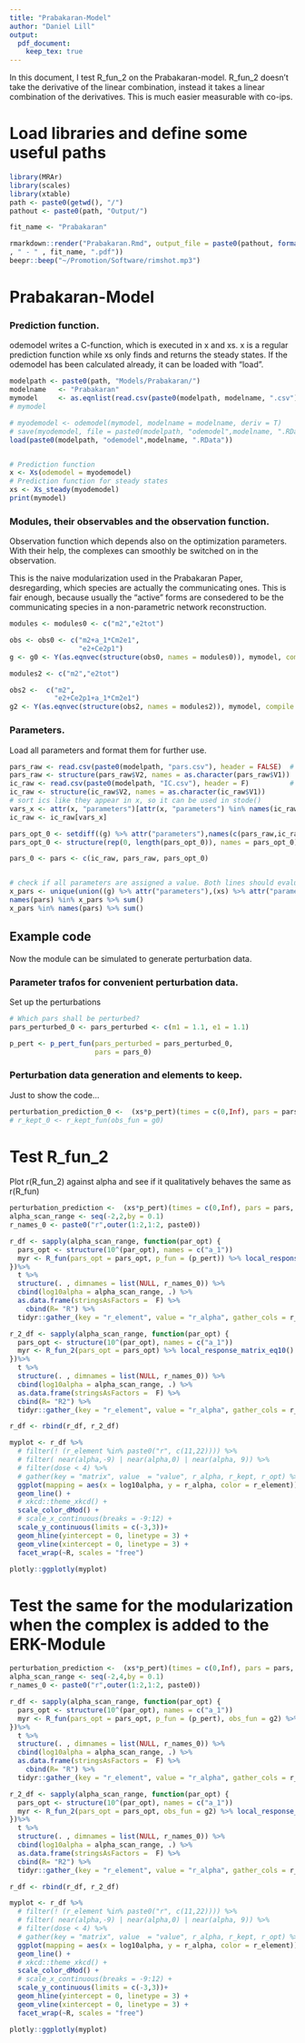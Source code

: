 ```yaml
---
title: "Prabakaran-Model"
author: "Daniel Lill"
output: 
  pdf_document:
    keep_tex: true
---
```



In this document, I test R_fun_2 on the Prabakaran-model.
R_fun_2 doesn't take the derivative of the linear combination, instead it takes a linear combination of the derivatives. This is much easier measurable with co-ips.



# Load libraries and define some useful paths

```r
library(MRAr)
library(scales)
library(xtable)
path <- paste0(getwd(), "/")
pathout <- paste0(path, "Output/")
```

```r
fit_name <- "Prabakaran"
```

```r

rmarkdown::render("Prabakaran.Rmd", output_file = paste0(pathout, format(Sys.time(), "%Y%m%d-%H%M")
, " - " , fit_name, ".pdf"))
beepr::beep("~/Promotion/Software/rimshot.mp3")
```

# Prabakaran-Model

### Prediction function.
odemodel writes a C-function, which is executed in x and xs.
x is a regular prediction function while xs only finds and returns the steady states.
If the odemodel has been calculated already, it can be loaded with "load".
```r
modelpath <- paste0(path, "Models/Prabakaran/")
modelname   <- "Prabakaran"
mymodel     <- as.eqnlist(read.csv(paste0(modelpath, modelname, ".csv")))
# mymodel

# myodemodel <- odemodel(mymodel, modelname = modelname, deriv = T)
# save(myodemodel, file = paste0(modelpath, "odemodel",modelname, ".RData"))
load(paste0(modelpath, "odemodel",modelname, ".RData"))


# Prediction function
x <- Xs(odemodel = myodemodel)
# Prediction function for steady states
xs <- Xs_steady(myodemodel)
print(mymodel)
```

### Modules, their observables and the observation function. {#modulesandobsfuns}
Observation function which depends also on the optimization parameters. With their help, the complexes can smoothly be switched on in the observation.

This is the naive modularization used in the Prabakaran Paper, desregarding, which species are actually the communicating ones. This is fair enough, because usually the "active" forms are consedered to be the communicating species in a non-parametric network reconstruction.
```r
modules <- modules0 <- c("m2","e2tot")

obs <- obs0 <- c("m2+a_1*Cm2e1",
                 "e2+Ce2p1")
g <- g0 <- Y(as.eqnvec(structure(obs0, names = modules0)), mymodel, compile = TRUE, modelname = "obsfn0", attach.input = FALSE)
```

```r
modules2 <- c("m2","e2tot")

obs2 <-  c("m2",
           "e2+Ce2p1+a_1*Cm2e1")
g2 <- Y(as.eqnvec(structure(obs2, names = modules2)), mymodel, compile = TRUE, modelname = "obsfn2", attach.input = FALSE)
```

### Parameters.
Load all parameters and format them for further use.
```r

pars_raw <- read.csv(paste0(modelpath, "pars.csv"), header = FALSE)  # dynamical parameters
pars_raw <- structure(pars_raw$V2, names = as.character(pars_raw$V1))
ic_raw <- read.csv(paste0(modelpath, "IC.csv"), header = F)          # initial conditions
ic_raw <- structure(ic_raw$V2, names = as.character(ic_raw$V1))
# sort ics like they appear in x, so it can be used in stode()
vars_x <- attr(x, "parameters")[attr(x, "parameters") %in% names(ic_raw)]
ic_raw <- ic_raw[vars_x]

pars_opt_0 <- setdiff((g) %>% attr("parameters"),names(c(pars_raw,ic_raw)))
pars_opt_0 <- structure(rep(0, length(pars_opt_0)), names = pars_opt_0)

pars_0 <- pars <- c(ic_raw, pars_raw, pars_opt_0)


# check if all parameters are assigned a value. Both lines should evaluate to the same number.
x_pars <- unique(union((g) %>% attr("parameters"),(xs) %>% attr("parameters")))
names(pars) %in% x_pars %>% sum()
x_pars %in% names(pars) %>% sum()

```


## Example code
Now the module can be simulated to generate perturbation data.

### Parameter trafos for convenient perturbation data.
Set up the perturbations
```r
# Which pars shall be perturbed?
pars_perturbed_0 <- pars_perturbed <- c(m1 = 1.1, e1 = 1.1)

p_pert <- p_pert_fun(pars_perturbed = pars_perturbed_0,
                     pars = pars_0)
```

### Perturbation data generation and elements to keep.
Just to show the code...
```r
perturbation_prediction_0 <-  (xs*p_pert)(times = c(0,Inf), pars = pars_0, deriv = F)
# r_kept_0 <- r_kept_fun(obs_fun = g0)

```



# Test R_fun_2
Plot r(R_fun_2) against alpha and see if it qualitatively behaves the same as r(R_fun)
```r
perturbation_prediction <-  (xs*p_pert)(times = c(0,Inf), pars = pars, deriv = F)
alpha_scan_range <- seq(-2,2,by = 0.1)
r_names_0 <- paste0("r",outer(1:2,1:2, paste0))

r_df <- sapply(alpha_scan_range, function(par_opt) {
  pars_opt <- structure(10^(par_opt), names = c("a_1"))
  myr <- R_fun(pars_opt = pars_opt, p_fun = (p_pert)) %>% local_response_matrix_eq10()
})%>%
  t %>%
  structure(. , dimnames = list(NULL, r_names_0)) %>%
  cbind(log10alpha = alpha_scan_range, .) %>%
  as.data.frame(stringsAsFactors =  F) %>%
    cbind(R= "R") %>% 
  tidyr::gather_(key = "r_element", value = "r_alpha", gather_cols = r_names_0)

r_2_df <- sapply(alpha_scan_range, function(par_opt) {
  pars_opt <- structure(10^(par_opt), names = c("a_1"))
  myr <- R_fun_2(pars_opt = pars_opt) %>% local_response_matrix_eq10()
})%>%
  t %>%
  structure(. , dimnames = list(NULL, r_names_0)) %>%
  cbind(log10alpha = alpha_scan_range, .) %>%
  as.data.frame(stringsAsFactors =  F) %>%
  cbind(R= "R2") %>% 
  tidyr::gather_(key = "r_element", value = "r_alpha", gather_cols = r_names_0)

r_df <- rbind(r_df, r_2_df)

myplot <- r_df %>%
  # filter(! (r_element %in% paste0("r", c(11,22)))) %>%
  # filter( near(alpha,-9) | near(alpha,0) | near(alpha, 9)) %>%
  # filter(dose < 4) %>%
  # gather(key = "matrix", value  = "value", r_alpha, r_kept, r_opt) %>%
  ggplot(mapping = aes(x = log10alpha, y = r_alpha, color = r_element)) +
  geom_line() +
  # xkcd::theme_xkcd() +
  scale_color_dMod() +
  # scale_x_continuous(breaks = -9:12) +
  scale_y_continuous(limits = c(-3,3))+
  geom_hline(yintercept = 0, linetype = 3) +
  geom_vline(xintercept = 0, linetype = 3) +
  facet_wrap(~R, scales = "free")

plotly::ggplotly(myplot)
```

# Test the same for the modularization when the complex is added to the ERK-Module
```r
perturbation_prediction <-  (xs*p_pert)(times = c(0,Inf), pars = pars, deriv = F)
alpha_scan_range <- seq(-2,4,by = 0.1)
r_names_0 <- paste0("r",outer(1:2,1:2, paste0))

r_df <- sapply(alpha_scan_range, function(par_opt) {
  pars_opt <- structure(10^(par_opt), names = c("a_1"))
  myr <- R_fun(pars_opt = pars_opt, p_fun = (p_pert), obs_fun = g2) %>% local_response_matrix_eq10()
})%>%
  t %>%
  structure(. , dimnames = list(NULL, r_names_0)) %>%
  cbind(log10alpha = alpha_scan_range, .) %>%
  as.data.frame(stringsAsFactors =  F) %>%
    cbind(R= "R") %>% 
  tidyr::gather_(key = "r_element", value = "r_alpha", gather_cols = r_names_0)

r_2_df <- sapply(alpha_scan_range, function(par_opt) {
  pars_opt <- structure(10^(par_opt), names = c("a_1"))
  myr <- R_fun_2(pars_opt = pars_opt, obs_fun = g2) %>% local_response_matrix_eq10()
})%>%
  t %>%
  structure(. , dimnames = list(NULL, r_names_0)) %>%
  cbind(log10alpha = alpha_scan_range, .) %>%
  as.data.frame(stringsAsFactors =  F) %>%
  cbind(R= "R2") %>% 
  tidyr::gather_(key = "r_element", value = "r_alpha", gather_cols = r_names_0)

r_df <- rbind(r_df, r_2_df)

myplot <- r_df %>%
  # filter(! (r_element %in% paste0("r", c(11,22)))) %>%
  # filter( near(alpha,-9) | near(alpha,0) | near(alpha, 9)) %>%
  # filter(dose < 4) %>%
  # gather(key = "matrix", value  = "value", r_alpha, r_kept, r_opt) %>%
  ggplot(mapping = aes(x = log10alpha, y = r_alpha, color = r_element)) +
  geom_line() +
  # xkcd::theme_xkcd() +
  scale_color_dMod() +
  # scale_x_continuous(breaks = -9:12) +
  scale_y_continuous(limits = c(-3,3))+
  geom_hline(yintercept = 0, linetype = 3) +
  geom_vline(xintercept = 0, linetype = 3) +
  facet_wrap(~R, scales = "free")

plotly::ggplotly(myplot)
```


